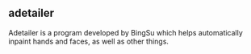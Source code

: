 ## adetailer

Adetailer is a program developed by BingSu which helps automatically inpaint hands and faces, as well as other things.